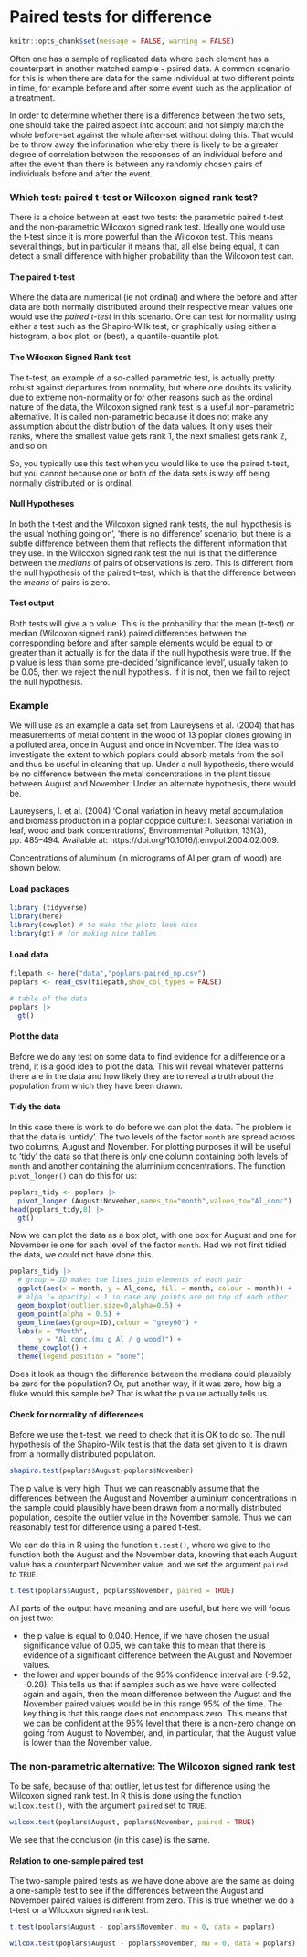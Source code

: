 # Paired tests for difference
```r
knitr::opts_chunk$set(message = FALSE, warning = FALSE)
```


Often one has a sample of replicated data where each element has a counterpart in another matched sample - paired data. A common scenario for this is when there are data for the same individual at two different points in time, for example before and after some event such as the application of a treatment. 

In order to determine whether there is a difference between the two sets, one should take the paired aspect into account and not simply match the whole before-set against the whole after-set without doing this. That would be to throw away the information whereby there is likely to be a greater degree of correlation between the responses of an individual before and after the event than there is between any randomly chosen pairs of individuals before and after the event.

### Which test: paired t-test or Wilcoxon signed rank test?

There is a choice between at least two tests: the parametric paired t-test and the non-parametric Wilcoxon signed rank test. Ideally one would use the t-test since it is more powerful than the Wilcoxon test. This means several things, but in particular it means that, all else being equal, it can detect a small difference with higher probability than the Wilcoxon test can. 


#### The paired t-test
Where the data are numerical (ie not ordinal) and where the before and after data are both normally distributed around their respective mean values one would use the *paired t-test* in this scenario. One can test for normality using either a test such as the Shapiro-Wilk test, or graphically using either a histogram, a box plot, or (best), a quantile-quantile plot. 

#### The Wilcoxon Signed Rank test

The t-test, an example of a so-called parametric test, is actually pretty robust against departures from normality, but where one doubts its validity due to extreme non-normality or for other reasons such as the ordinal nature of the data, the Wilcoxon signed rank test is a useful non-parametric alternative. It is called non-parametric because it does not make any assumption about the distribution of the data values. It only uses their ranks, where the smallest value gets rank 1, the next smallest gets rank 2, and so on.

So, you typically use this test when you would like to use the paired t-test, but you cannot because one or both of the data sets is way off being normally distributed or is ordinal.

#### Null Hypotheses

In both the t-test and the Wilcoxon signed rank tests, the null hypothesis is the usual 'nothing going on', 'there is no difference' scenario, but there is a subtle difference between them that reflects the different information that they use. In the Wilcoxon signed rank test the null is that the difference between the *medians* of pairs of observations is zero. This is different from the null hypothesis of the paired t–test, which is that the difference between the *means* of pairs is zero. 


#### Test output

Both tests will give a p value. This is the probability that the mean (t-test) or median (Wilcoxon signed rank) paired differences between the corresponding before and after sample elements would be equal to or greater than it actually is for the data  if the null hypothesis were true. If the p value is less than some pre-decided 'significance level', usually taken to be 0.05, then we reject the null hypothesis. If it is not, then we fail to reject the null hypothesis.

### Example

We will use as an example a data set from Laureysens et al. (2004) that has measurements of metal content in the wood of 13 poplar clones growing in a polluted area, once in August and once in November. The idea was to investigate the extent to which poplars could absorb metals from the soil and thus be useful in cleaning that up. Under a null hypothesis, there would be no difference between the metal concentrations in the plant tissue between August and November. Under an alternate hypothesis, there would be.

Laureysens, I. et al. (2004) ‘Clonal variation in heavy metal accumulation and biomass production in a poplar coppice culture: I. Seasonal variation in leaf, wood and bark concentrations’, Environmental Pollution, 131(3), pp. 485–494. Available at: https://doi.org/10.1016/j.envpol.2004.02.009.

Concentrations of aluminum (in micrograms of Al per gram of wood) are shown below.

#### Load packages
```r
library (tidyverse)
library(here)
library(cowplot) # to make the plots look nice
library(gt) # for making nice tables
```

#### Load data
```r
filepath <- here("data","poplars-paired_np.csv")
poplars <- read_csv(filepath,show_col_types = FALSE)
```

```r
# table of the data
poplars |>
  gt()
```

#### Plot the  data

Before we do any test on some data to find evidence for a difference or a trend, it is a good idea to plot the data. This will reveal whatever patterns there are in the data and how likely they are to reveal a truth about the population from which they have been drawn.

#### Tidy the data

In this case there is work to do before we can plot the data. The problem is that the data is 'untidy'. The two levels of the factor `month` are spread across two columns, August and November. For plotting purposes it will be useful to 'tidy' the data so that there is only one column containing both levels of `month` and another containing the aluminium concentrations. The function `pivot_longer()` can do this for us:

```r
poplars_tidy <- poplars |>
  pivot_longer (August:November,names_to="month",values_to="Al_conc")
head(poplars_tidy,8) |>
  gt()

```

Now we can plot the data as a box plot, with one box for August and one for November ie one for each level of the factor `month`. Had we not first tidied the data, we could not have done this.

```r
poplars_tidy |>
  # group = ID makes the lines join elements of each pair
  ggplot(aes(x = month, y = Al_conc, fill = month, colour = month)) + 
  # alpa (= opacity) < 1 in case any points are on top of each other
  geom_boxplot(outlier.size=0,alpha=0.5) +
  geom_point(alpha = 0.5) +
  geom_line(aes(group=ID),colour = "grey60") +
  labs(x = "Month",
       y = "Al conc.(mu g Al / g wood)") +
  theme_cowplot() +
  theme(legend.position = "none")
```

Does it look as though the difference between the medians could plausibly be zero for the population? Or, put another way, if it was zero, how big a fluke would this sample be? That is what the p value actually tells us.


#### Check for normality of differences

Before we use the t-test, we need to check that it is OK to do so.
The null hypothesis of the Shapiro-Wilk test is that the data set given to it is drawn from a normally distributed population.
```r
shapiro.test(poplars$August-poplars$November)
```
The p value is very high. Thus we can reasonably assume that the differences between the August and November aluminium concentrations in the sample could plausibly have been drawn from a normally distributed population, despite the outlier value in the November sample. Thus we can reasonably test for difference using a paired t-test. 

We can do this in R using the function `t.test()`, where we give to the function both the August and the November data, knowing that each August value has a counterpart November value, and we set the argument `paired` to `TRUE`.

```r
t.test(poplars$August, poplars$November, paired = TRUE)
```
All parts of the output have meaning and are useful, but here we will focus on just two:

* the p value is equal to 0.040. Hence, if we have chosen the usual significance value of 0.05, we can take this to mean that there is evidence of a significant difference between the August and November values.
* the lower and upper bounds of the 95\% confidence interval are (-9.52, -0.28). This tells us that if samples such as we have were collected again and again, then the mean difference between the August and the November paired values would be in this range 95\% of the time. The key thing is that this range does not encompass zero. This means that we can be confident at the 95% level that there is a non-zero change on going from August to November, and, in particular, that the August value is lower than the November value.

### The non-parametric alternative: The Wilcoxon signed rank test

To be safe, because of that outlier, let us test for difference using the Wilcoxon signed rank test. In R this is done using the function `wilcox.test()`, with the argument `paired` set to `TRUE`.

```r
wilcox.test(poplars$August, poplars$November, paired = TRUE)
```
We see that the conclusion (in this case) is the same.

#### Relation to one-sample paired test

The two-sample paired tests as we have done above are the same as doing a one-sample test to see if the differences between the August and November paired values is different from zero. This is true whether we do a t-test or a Wilcoxon signed rank test.

```r
t.test(poplars$August - poplars$November, mu = 0, data = poplars)
```


```r
wilcox.test(poplars$August - poplars$November, mu = 0, data = poplars)
```




